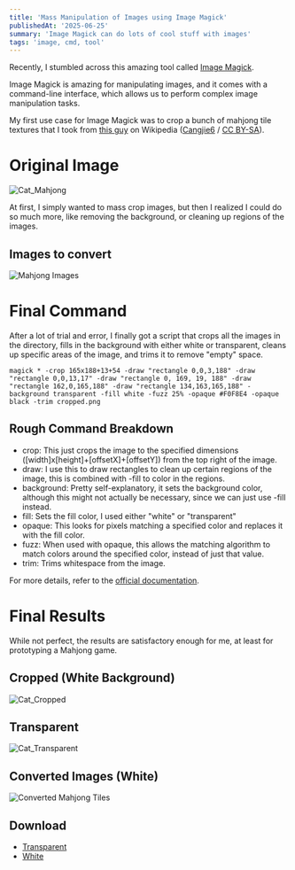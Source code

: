```yaml
---
title: 'Mass Manipulation of Images using Image Magick'
publishedAt: '2025-06-25'
summary: 'Image Magick can do lots of cool stuff with images'
tags: 'image, cmd, tool'
---
```


Recently, I stumbled across this amazing tool called [Image Magick](https://imagemagick.org/index.php).

Image Magick is amazing for manipulating images, and it comes with a command-line interface, which allows us to perform complex image manipulation tasks.

My first use case for Image Magick was to crop a bunch of mahjong tile textures that I took from [this guy](https://commons.wikimedia.org/wiki/Category:SVG_Oblique_illustrations_of_Mahjong_tiles) on Wikipedia ([Cangjie6](https://commons.wikimedia.org/wiki/Category:SVG_Oblique_illustrations_of_Mahjong_tiles) / [CC BY-SA](https://creativecommons.org/licenses/by-sa/4.0)).

# Original Image
![Cat_Mahjong](/images/mahjong/cat.png)

At first, I simply wanted to mass crop images, but then I realized I could do so much more, like removing the background, or cleaning up regions of the images.

## Images to convert
![Mahjong Images](/images/mahjong/folder.png)

# Final Command
After a lot of trial and error, I finally got a script that crops all the images in the directory, fills in the background with either white or transparent, cleans up specific areas of the image, and trims it to remove "empty" space.
```
magick * -crop 165x188+13+54 -draw "rectangle 0,0,3,188" -draw "rectangle 0,0,13,17" -draw "rectangle 0, 169, 19, 188" -draw "rectangle 162,0,165,188" -draw "rectangle 134,163,165,188" -background transparent -fill white -fuzz 25% -opaque #F0F8E4 -opaque black -trim cropped.png
```

## Rough Command Breakdown
- crop: This just crops the image to the specified dimensions ([width]x[height]+[offsetX]+[offsetY]) from the top right of the image.
- draw: I use this to draw rectangles to clean up certain regions of the image, this is combined with -fill to color in the regions.
- background: Pretty self-explanatory, it sets the background color, although this might not actually be necessary, since we can just use -fill instead.
- fill: Sets the fill color, I used either "white" or "transparent"
- opaque: This looks for pixels matching a specified color and replaces it with the fill color.
- fuzz: When used with opaque, this allows the matching algorithm to match colors around the specified color, instead of just that value.
- trim: Trims whitespace from the image.

For more details, refer to the [official documentation](https://imagemagick.org/script/command-line-processing.php).

# Final Results
While not perfect, the results are satisfactory enough for me, at least for prototyping a Mahjong game.

## Cropped (White Background)
![Cat_Cropped](/images/mahjong/cat-cropped.png)

## Transparent
![Cat_Transparent](/images/mahjong/cat-transparent.png)

## Converted Images (White)
![Converted Mahjong Tiles](/images/mahjong/cropped-white-folder.png)

## Download
- <a href="/images/mahjong/mahjong-transparent.zip" download>Transparent</a>
- <a href="/images/mahjong/mahjong-white.zip" download>White</a>